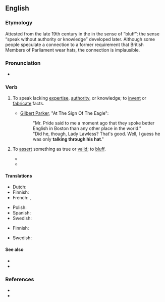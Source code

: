 ==English==

===Etymology===
Attested from the late 19th century in the {{w|United States}} in the sense of “bluff”; the sense “speak without authority or knowledge” developed later. Although some people speculate a connection to a former requirement that British Members of Parliament wear hats, the connection is implausible.

===Pronunciation===
* {{audio|en|En-au-talk through one's hat.ogg|Audio (AU)}}

===Verb===
{{en-verb|*}}

# {{lb|en|idiomatic}} To speak lacking [[expertise]], [[authority]], or knowledge; to [[invent]] or [[fabricate]] facts.
#: {{syn|en|talk through one's ass}}
#* {{circa|1900}} [[w:Gilbert Parker|Gilbert Parker]], "At The Sign Of The Eagle":
#*: "Mr. Pride said to me a moment ago that they spoke better English in Boston than any other place in the world."
#*: "Did he, though, Lady Lawless? That's good. Well, I guess he was only '''talking through his hat'''."
# {{lb|en|idiomatic}} To [[assert]] something as true or [[valid]]; to [[bluff]].
#* {{quote-journal|en|1905||The Norsk Nightingale|Popular Mechanics||478|No, sir, she yust standing pat, / And vonce more she tal her father, / “Yu ban '''talking tru yure hat'''!”|url=https://books.google.com/books?id=vt8DAAAAMBAJ&pg=PA478}}
#* {{quote-text|en|year=1922|author=[[w:P._G._Wodehouse|P. G. Wodehouse]]|title=Right Ho, Jeeves|chapter=14|passage=He's conceited and opinionative and argues all the time, even when he knows perfectly well that he's '''talking through his hat'''.}}

====Translations====
{{trans-top|to speak lacking knowledge}}
* Dutch: {{t+|nl|lullen}}
* Finnish: {{t|fi|puhua läpiä päähänsä}}
* French: {{t+|fr|parler à travers son chapeau}}, {{t+|fr|parler à tort et à travers}}
{{trans-mid}}
* Polish: {{t+|pl|mówić jak ślepy o kolorach|impf}}
* Spanish: {{t|es|hablar por boca de ganso}}
* Swedish: {{t+|sv|prata i nattmössan}}
{{trans-bottom}}

{{trans-top|to bluff}}
* Finnish: {{t|fi|puhua vastoin parempaa tietoaan}}
{{trans-mid}}
{{trans-bottom}}

{{checktrans-top}}
* Swedish: {{t+|sv|prata i nattmössan}}
{{trans-mid}}
{{trans-bottom}}

====See also====
* {{l|en|nonsense}}
* {{l|en|BS}}

===References===
* {{R:OneLook}}
* {{R:Phrase Finder|url=https://www.phrases.org.uk/meanings/talking-through-your-hat.html}}